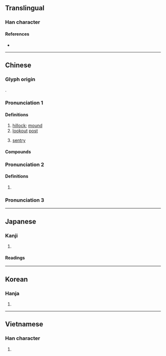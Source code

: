 {{also|岗|岡}}
{{character info/new}}
==Translingual==

===Han character===
{{Han char|rn=46|rad=山|as=08|sn=11|four=22227|canj=UBTU|ids=⿱山岡}}

====References====
* {{Han ref|kx=0314.100|dkj=08221|dj=0616.060|hdz=10780.070|uh=5D17|ud=23831|bh=B15E|bd=45406}}

----

==Chinese==
{{zh-forms|s=岗}}

===Glyph origin===
{{Han etym}}
{{Han compound|山|岡|c1=s|c2=p|t1=mountain|ls=psc}}.

===Pronunciation 1===
{{zh-pron
|m=gǎng
|c=gong1
|h=pfs=
|md=
|mn=kang/kong
|w=
|cat=n
}}

====Definitions====
{{zh-hanzi}}

# [[hillock]]; [[mound]]
# [[lookout]] [[post]]
#: {{zh-x|崗哨|sentry post}}
#: {{zh-x|崗樓|watchtower}}
# [[sentry]]

====Compounds====
{{zh-der|崗子|亂葬崗|崗亭|山崗|崗位|復興崗|亂葬崗子|亂墳崗|崗警|崗哨|崗樓|景陽崗|站崗|門崗|罷崗|花崗石|花崗岩|陡崗}}

===Pronunciation 2===
{{zh-pron
|m=gàng
|cat=a
}}

====Definitions====
{{zh-hanzi}}

# {{zh-only|崗尖}}

===Pronunciation 3===
{{zh-see|岡|v}}
----

==Japanese==

===Kanji===
{{ja-kanji|grade=|rs=山08}}

# {{defn|lang=ja|sort=山08}}

====Readings====
{{ja-readings
|on=こう
|kun=おか-
}}

----

==Korean==

===Hanja===
{{ko-hanja|hangeul=강|rv=gang|mr=kang}}

# {{defn|lang=ko|sort=山08}}

----

==Vietnamese==

===Han character===
{{vi-hantu|[[cương]]|rs=山08}}

# {{defn|lang=vi|sort=山08}}